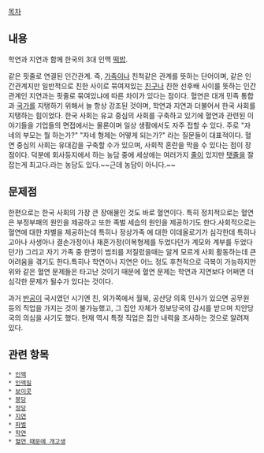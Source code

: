 [[목차]]

== 내용 ==
학연과 지연과 함께 한국의 3대 인맥 [[떡밥]].
 
같은 핏줄로 연결된 인간관계. 즉, [[가족]]이나 친척같은 관계를 뜻하는 단어이며, 같은 인간관계지만 일반적으로 친한 사이로 묶여져있는 [[친구]]나 친한 선후배 사이를 뜻하는 인간관계인 지연과는 핏줄로 묶여있냐에 따른 차이가 있다는 점이다. 혈연은 대개 민족 통합과 [[국가]]를 지탱하기 위해서 늘 항상 강조된 것이며, 학연과 지연과 더불어서 한국 사회를 지탱하는 힘이었다. 한국 사회는 유교 중심의 사회를 구축하고 있기에 혈연과 관련된 이야기들을 기업들의 면접에서는 물론이며 일상 생활에서도 자주 접할 수 있다. 주로 "자네의 부모는 뭘 하는가?" "자네 형제는 어떻게 되는가?" 라는 질문들이 대표적이다. 혈연 중심의 사회는 유대감을 구축할 수가 있으며, 사회적 혼란을 막을 수 있다는 점이 장점이다. 덕분에 회사등지에서 하는 농담 중에 세상에는 여러가지 [[줄]]이 있지만 [[탯줄]]을 잘 잡는게 최고다.라는 농담도 있다.~~근데 농담이 아니다.~~

== 문제점 ==
한편으로는 한국 사회의 가장 큰 장애물인 것도 바로 혈연이다. 특히 정치적으로는 혈연은 부정부패의 원인을 제공하고 또한 족벌 세습의 원인을 제공하기도 한다.사회적으로는 혈연에 대한 차별을 제공하는데 특히나 정상가족 에 대한 이데올로기가 심각한데 특히나 고아나 사생아나 결손가정이나 재혼가정(이복형제를 두었다던가 계모와 계부를 두었다던가) 그리고 자기 가족 중 한명이 범죄를 저질렀을때는 알게 모르게 사회 활동하는데 큰 어려움을 겪기도 한다.특히나 학연이나 지연은 어느 정도 후천적으로 극복이 가능하지만 위와 같은 혈연 문제들은 타고난 것이기 때문에 혈연 문제는 학연과 지연보다 어쩌면 더 심각한 문제가 될수가 있다는 것이다. 

과거 [[반공]]이 국시였던 시기엔 친, 외가쪽에서 월북, 공산당 의혹 인사가 있으면 공무원 등의 직업을 가지는 것이 불가능했고, 그 집안 자체가 정보당국의 감시를 받으며 치안당국의 의심을 사기도 했다. 현재 역시 특정 직업은 집안 내력을 조사하는 것으로 알려져 있다.

== 관련 항목 ==
 * [[인맥]]
 * [[인맥질]]
 * [[보이콧]]
 * [[붕당]]
 * [[정당]]
 * [[지연]]
 * [[파벌]]
 * [[학연]]
 * [[혈연 때문에 개고생]]

